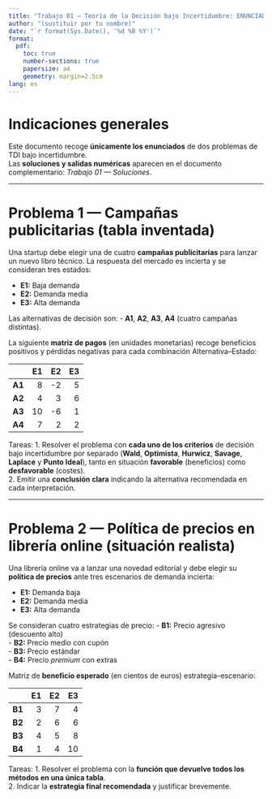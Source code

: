 ```yaml
---
title: "Trabajo 01 — Teoría de la Decisión bajo Incertidumbre: ENUNCIADOS"
author: "(sustituir por tu nombre)"
date: "`r format(Sys.Date(), '%d %B %Y')`"
format:
  pdf:
    toc: true
    number-sections: true
    papersize: a4
    geometry: margin=2.5cm
lang: es
---
```



# Indicaciones generales

Este documento recoge **únicamente los enunciados** de dos problemas de TDI bajo incertidumbre.  
Las **soluciones y salidas numéricas** aparecen en el documento complementario: *Trabajo 01 — Soluciones*.

---

# Problema 1 — Campañas publicitarias (tabla inventada)

Una startup debe elegir una de cuatro **campañas publicitarias** para lanzar un nuevo libro técnico. La respuesta del mercado es incierta y se consideran tres estados:

- **E1:** Baja demanda  
- **E2:** Demanda media  
- **E3:** Alta demanda  

Las alternativas de decisión son:
- **A1**, **A2**, **A3**, **A4** (cuatro campañas distintas).

La siguiente **matriz de pagos** (en unidades monetarias) recoge beneficios positivos y pérdidas negativas para cada combinación Alternativa–Estado:

|       |  E1 |  E2 |  E3 |
|:------|----:|----:|----:|
| **A1** |   8 |  -2 |   5 |
| **A2** |   4 |   3 |   6 |
| **A3** |  10 |  -6 |   1 |
| **A4** |   7 |   2 |   2 |

Tareas:
1. Resolver el problema con **cada uno de los criterios** de decisión bajo incertidumbre por separado (**Wald**, **Optimista**, **Hurwicz**, **Savage**, **Laplace** y **Punto Ideal**), tanto en situación **favorable** (beneficios) como **desfavorable** (costes).  
2. Emitir una **conclusión clara** indicando la alternativa recomendada en cada interpretación.

---

# Problema 2 — Política de precios en librería online (situación realista)

Una librería online va a lanzar una novedad editorial y debe elegir su **política de precios** ante tres escenarios de demanda incierta:

- **E1:** Demanda baja  
- **E2:** Demanda media  
- **E3:** Alta demanda  

Se consideran cuatro estrategias de precio:
- **B1:** Precio agresivo (descuento alto)  
- **B2:** Precio medio con cupón  
- **B3:** Precio estándar  
- **B4:** Precio *premium* con extras  

Matriz de **beneficio esperado** (en cientos de euros) estrategia–escenario:

|       |  E1 |  E2 |  E3 |
|:------|----:|----:|----:|
| **B1** |   3 |   7 |   4 |
| **B2** |   2 |   6 |   6 |
| **B3** |   4 |   5 |   8 |
| **B4** |   1 |   4 |  10 |

Tareas:
1. Resolver el problema con la **función que devuelve todos los métodos en una única tabla**.  
2. Indicar la **estrategia final recomendada** y justificar brevemente.
